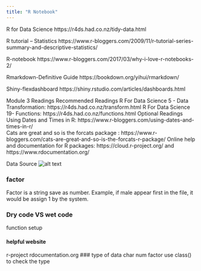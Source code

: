 ```yaml
---
title: "R Notebook"
---
```



R for Data Science
https://r4ds.had.co.nz/tidy-data.html

R tutorial -- Statistics
https://www.r-bloggers.com/2009/11/r-tutorial-series-summary-and-descriptive-statistics/

R-notebook
https://www.r-bloggers.com/2017/03/why-i-love-r-notebooks-2/

Rmarkdown-Definitive Guide
https://bookdown.org/yihui/rmarkdown/

Shiny-flexdashboard
https://shiny.rstudio.com/articles/dashboards.html


Module 3 Readings
Recommended Readings
R For Data Science 5 - Data Transformation: https://r4ds.had.co.nz/transform.html
R For Data Science 19- Functions: https://r4ds.had.co.nz/functions.html
Optional Readings
Using Dates and Times in R: https://www.r-bloggers.com/using-dates-and-times-in-r/  
Cats are great and so is the forcats package : https://www.r-bloggers.com/cats-are-great-and-so-is-the-forcats-r-package/  Online help and documentation for R packages: https://cloud.r-project.org/ and https://www.rdocumentation.org/


Data Source
![alt text](assets/1.png)

### factor 
Factor is a string save as number. Example, if male appear first in the file, it would be assign 1 by the system. 

### Dry code VS  wet code
function setup

#### helpful website
r-project
rdocumentation.org
### type of data
char
num
factor
use class() to check the type


